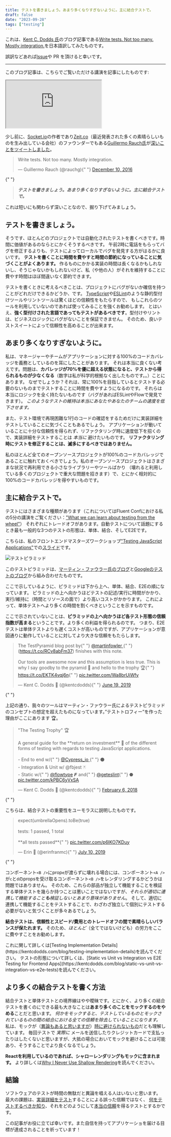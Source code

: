 ```yaml
---
title: テストを書きましょう。あまり多くなりすぎないように。主に結合テストで。
draft: false
date: "2023-09-28"
tags: ["testing"]
---
```


これは、[Kent C. Dodds 氏](https://kentcdodds.com/)のブログ記事である[Write tests. Not too many. Mostly integration.](https://kentcdodds.com/blog/write-tests)を日本語訳してみたものです。

誤訳などあれば[Issue](https://github.com/makotot/makotot.dev/issues/new)や PR を頂けると幸いです。

---

このブログ記事は、こちらでご覧いただける講演を記事にしたものです:

<div className="flex justify-center">
  <iframe
    src="https://www.youtube.com/embed/Fha2bVoC8SE?list=PLV5CVI1eNcJgNqzNwcs4UKrlJdhfDjshf"
    title="Kent C. Dodds – Write tests. Not too many. Mostly integration."
    allow="accelerometer; autoplay; clipboard-write; encrypted-media; gyroscope; picture-in-picture; web-share"
    allowFullScreen
  ></iframe>
</div>

少し前に、[Socket.io](https://socket.io)の作者であり[Zeit.co](https://zeit.co)（最近発表された多くの素晴らしいものを生み出している会社）のファウンダーでもある[Guillermo Rauch氏](https://twitter.com/rauchg)が[深いことをツイートしました](https://twitter.com/rauchg/status/807626710350839808)。

<div className="flex justify-center">
  <blockquote className="twitter-tweet">
    <p lang="en" dir="ltr">
      Write tests. Not too many. Mostly integration.
    </p>
    &mdash; Guillermo Rauch (@rauchg){" "}
    <a href="https://twitter.com/rauchg/status/807626710350839808?ref_src=twsrc%5Etfw">
      December 10, 2016
    </a>
  </blockquote>{" "}
  <script
    async
    src="https://platform.twitter.com/widgets.js"
  ></script>
</div>

> **_テストを書きましょう。あまり多くなりすぎないように。主に結合テストで。_**

これは短いにも関わらず深いことなので、掘り下げてみましょう。

## テストを書きましょう。

そうです、ほとんどのプロジェクトでは自動化されたテストを書くべきです。時間に価値があるのならとにかくそうするべきです。
午前2時に電話をもらってバグを修正するよりも、テストによってローカルでバグを発見する方がはるかに良いです。
**テストを書くことに時間を費やすと時間の節約になっていることに気づくことがよくあります。**
作るものにかかる実装の時間は長くなるかもしれないし、そうじゃないかもしれないけど、私（や他の人）がそれを維持することに費やす時間はほぼ間違いなく節約できます。

テストを書くときに考えるべきことは、プロジェクトにバグがないか確信を持つことがどれだけできるかどうか、です。
[TypeScript](https://www.typescriptlang.org)や[ESLint](https://eslint.org)のような静的型付けツールやリントツールは驚くほどの信頼性をもたらすので、
もしこれらのツールを利用していないのであれば使ってみることを強くお勧めします。
とはいえ、**強く型付けされた言語であってもテストがあるべきです**。型付けやリントは、ビジネスロジックにバグがないことを保証できません。
そのため、良いテストスイートによって信頼性を高めることが出来ます。

## あまり多くなりすぎないように。

私は、マネージャーやチームがアプリケーションに対する100%のコードカバレッジを義務としているのを耳にしたことがあります。
それは本当に良くない考えです。問題は、**カバレッジが70%を優に超える状態になると、テストから得られるものが少なくなる**（数字は私が科学的根拠なく出したものです。。）ことにあります。
なぜでしょうか？それは、常に100%を目指しているとテストする必要のないものまでテストすることに時間を費やすようになるのです。
それらは本当にロジックを全く持たないものです（バグがあればESLintやFlowで発見できます）。
_このようなテストの維持は本当にあなたやあなたのチームの速度を低下させます。_

また、テスト環境で再現困難な1行のコードの確認をするためだけに実装詳細をテストしていることに気づくこともあるでしょう。
アプリケーションが動いていることに十分な信頼性を得られず、リファクタリング時に速度低下を招くので、実装詳細をテストすることは _本当に_ 避けたいものです。
**リファクタリング時にテストを修正することは、滅多にするべきではありません。**

私のほとんど全てのオープンソースプロジェクトが100%のコードカバレッジであることに触れておくべきでしょう。私のオープンソースプロジェクトはさまざまな状況で再利用できる小さなライブラリーやツールばかり
（壊れると利用している多くのプロジェクトで重大な問題を招きます）で、とにかく相対的に100%のコードカバレッジを得やすいものです。

## 主に結合テストで。

テストにはさまざまな種類があります（これについてはFluent Confにおける私の5分の講演をご覧ください：["What we can learn about testing from the wheel"](https://youtu.be/Da9wfQ0frGA?list=PLV5CVI1eNcJgNqzNwcs4UKrlJdhfDjshf)）
それぞれにトレードオフがあります。自動テストについて話題にするとき最も一般的な3つのテストの形態は、単体、結合、そしてE2Eです。

こちらは、私のフロントエンドマスターズワークショップ["Testing JavaScript Applications"](https://frontendmasters.com/courses/testing-javascript)での[スライド](http://slides.com/kentcdodds/testing-workshop#/4/8)です。

![テストピラミッド](/images/content/write-tests-translation-ja/test-pyramid.png)

このテストピラミッドは、[マーティン・ファウラー氏のブログ](https://martinfowler.com/bliki/TestPyramid.html)と[Googleのテストのブログ](https://testing.googleblog.com/2015/04/just-say-no-to-more-end-to-end-tests.html)から組み合わせたものです。

ここで示しているように、ピラミッドは下から上へ、単体、結合、E2Eの順になっています。
ピラミッドの上へ向かうほどテストの記述/実行に時間がかかり、実行/維持に（時間とリソースの面で）より高いコストがかかります。
これによって、単体テストへより多くの時間を割くべきということを示すものです。

ここで示されていないことは、**ピラミッドの上へ向かうほど各テスト形態の信頼指数が高まる**ということです。より多くの利益を得られるのです。
つまり、E2Eテストは単体テストよりも遅くコストが高いものですが、アプリケーションが意図通りに動作していることに対してより大きな信頼をもたらします。

<div className="flex justify-center">
  <blockquote className="twitter-tweet">
    <p lang="en" dir="ltr">
      The TestPyramid blog post by{" "}
      <a href="https://twitter.com/martinfowler?ref_src=twsrc%5Etfw">
        @martinfowler
      </a>{" "}
      (<a href="https://t.co/RCv8abFm37">https://t.co/RCv8abFm37</a>) finishes
      with this note.
      <br />
      <br />
      Our tools are awesome now and this assumption is less true. This is why I
      say goodby to the pyramid 🔼 and hello to the trophy 🏆{" "}
      <a href="https://t.co/EKTK4vqj6n">https://t.co/EKTK4vqj6n</a>{" "}
      <a href="https://t.co/Wa8brUiWfy">pic.twitter.com/Wa8brUiWfy</a>
    </p>
    &mdash; Kent C. Dodds 🌌 (@kentcdodds){" "}
    <a href="https://twitter.com/kentcdodds/status/1141365123296051201?ref_src=twsrc%5Etfw">
      June 19, 2019
    </a>
  </blockquote>{" "}
  <script
    async
    src="https://platform.twitter.com/widgets.js"
  ></script>
</div>

上記の通り、我々のツールはマーティン・ファウラー氏によるテストピラミッドのコンセプトの想定を超えたものになっています。”テストトロフィー”を作った理由がここにあります 🏆。

<div className="flex justify-center">
  <blockquote className="twitter-tweet">
    <p lang="en" dir="ltr">
      &quot;The Testing Trophy&quot; 🏆
      <br />
      <br />A general guide for the **return on investment** 🤑 of the different
      forms of testing with regards to testing JavaScript applications.
      <br />
      <br />- End to end w/{" "}
      <a href="https://twitter.com/Cypress_io?ref_src=twsrc%5Etfw">
        @Cypress_io
      </a>{" "}
      ⚫️
      <br />- Integration &amp; Unit w/ @fbjest 🃏
      <br />- Static w/{" "}
      <a href="https://twitter.com/flowtype?ref_src=twsrc%5Etfw">@flowtype</a> 𝙁
      and{" "}
      <a href="https://twitter.com/geteslint?ref_src=twsrc%5Etfw">@geteslint</a>{" "}
      ⬣ <a href="https://t.co/kPBC6yVxSA">pic.twitter.com/kPBC6yVxSA</a>
    </p>
    &mdash; Kent C. Dodds 🌌 (@kentcdodds){" "}
    <a href="https://twitter.com/kentcdodds/status/960723172591992832?ref_src=twsrc%5Etfw">
      February 6, 2018
    </a>
  </blockquote>{" "}
  <script
    async
    src="https://platform.twitter.com/widgets.js"
  ></script>
</div>

こちらは、結合テストの重要性をユーモラスに説明したものです。

<div className="flex justify-center">
  <blockquote className="twitter-tweet">
    <p lang="en" dir="ltr">
      expect(umbrellaOpens).toBe(true)
      <br />
      <br />
      tests: 1 passed, 1 total
      <br />
      <br />
      **all tests passed**{" "}
      <a href="https://t.co/p6IKO7KDuy">pic.twitter.com/p6IKO7KDuy</a>
    </p>
    &mdash; Erin 🐠 (@erinfranmc){" "}
    <a href="https://twitter.com/erinfranmc/status/1148986961207730176?ref_src=twsrc%5Etfw">
      July 10, 2019
    </a>
  </blockquote>{" "}
  <script
    async
    src="https://platform.twitter.com/widgets.js"
  ></script>
</div>

コンポーネント`<B />`にprop`e`が渡らずに壊れる場合には、コンポーネント`<A />`が`c`と`d`のpropsを受け取るコンポーネント`<B />`をレンダリングするかどうかは問題ではありません。
そのため、これらの部品が独立して機能することを検証する単体テストを幾らか持つことは悪いことではないですが、_それらが適切に連携して機能すること**も**検証しないとあまり意味がありません_。
そして、適切に連携して機能することをテストすることで、わざわざ独立して個別にテストする必要がないと気づくことが多々あるでしょう。

**結合テストは、信頼性とスピード/費用とのトレードオフの間で素晴らしいバランスが保たれます。**
そのため、_ほとんど_（全てではないけども）の労力をここに費やすことをお勧めします。

<div className="border border-solid border-white p-2">
  これに関して詳しくは[Testing Implementation
  Details](https://kentcdodds.com/blog/testing-implementation-details)を読んでください。
  テストの形態について詳しくは、[Static vs Unit vs Integration vs E2E Testing
  for Frontend
  Apps](https://kentcdodds.com/blog/static-vs-unit-vs-integration-vs-e2e-tests)を読んでください。
</div>

## より多くの結合テストを書く方法

結合テストと単体テストとの境界線はやや曖昧です。とにかく、より多くの結合テストを書くのにできる最も大きなことは**あまり多くのことをモックするのをやめる**ことだと思います。
_何かをモックすると、テストしているものとモックされているものの間の結合における全ての信頼を除去していることになります。_
私は、モックが（[異論もあると思いますが](https://youtu.be/EaxDl5NPuCA)）[時に避けられないもの](https://kentcdodds.com/blog/the-merits-of-mocking)だとも理解しています。
毎回テストで _実際に_ メールを送信したりクレジットカードで支払ったりはしたくないと思いますが、大抵の場合においてモックを避けることは可能あり、そうすることでより良くなるでしょう。

**Reactを利用しているのであれば、シャローレンダリングもモックに含まれます。** より詳しくは[Why I Never Use Shallow Rendering](https://kentcdodds.com/blog/why-i-never-use-shallow-rendering)を読んでください。

## 結論

ソフトウェアのテストが時間の無駄だと異論を唱える人はいないと思います。
最大の課題は、[実装詳細をテスト](https://kentcdodds.com/blog/testing-implementation-details)することによる誤った信頼ではなく、
[何をテストするべきか知り](https://kentcdodds.com/blog/how-to-know-what-to-test)、それをどのようにして[本当の信頼](https://kentcdodds.com/blog/confidently-shipping-code)を得るテストとするかです。

この記事がお役に立てば幸いです。また自信を持ってアプリケーショを届ける目標が達成されることを祈っています！
